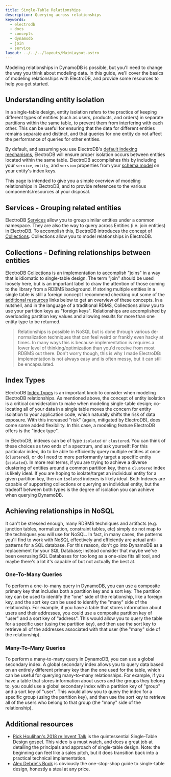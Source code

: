 ```yaml
---
title: Single-Table Relationships
description: Querying across relationships
keywords:
  - electrodb
  - docs
  - concepts
  - dynamodb
  - join
  - service
layout: ../../../layouts/MainLayout.astro
---
```


Modeling relationships in DynamoDB is possible, but you'll need to change the way you think about modeling data. In this guide, we'll cover the basics of modeling relationships with ElectroDB, and provide some resources to help you get started.

## Understanding entity isolation

In a single-table design, entity isolation refers to the practice of keeping different types of entities (such as users, products, and orders) in separate partitions within the same table, to prevent them from interfering with each other. This can be useful for ensuring that the data for different entities remains separate and distinct, and that queries for one entity do not affect the performance of queries for other entities.

By default, and assuming you use ElectroDB's [default indexing mechanisms](/latest/modeling/indexes#composite-attribute-arrays), ElectroDB will ensure proper isolation occurs between entities located within the same table. ElectroDB accomplishes this by including your `service`, `entity`, and `version` properties from your [schema model](/latest/modeling/schema#model) on your entity's index keys.

This page is intended to give you a simple overview of modeling relationships in ElectroDB, and to provide references to the various components/resources at your disposal.

## Services - Grouping related entities

ElectroDB [Services](/latest/modeling/services) allow you to group similar entities under a common namespace. They are also the way to query across Entities (i.e. join entities) in ElectroDB. To accomplish this, ElectroDB introduces the concept of [Collections](/latest/modeling/collections). Collections allow you to model relationships in ElectroDB.

## Collections - Defining relationships between entities

ElectroDB [Collections](/latest/modeling/collections) is an implementation to accomplish "joins" in a way that is idiomatic to single-table design. The term "join" should be used loosely here, but is an important label to draw the attention of those coming to the library from a RDBMS background. If storing multiple entities in a single table is still a foreign concept I recommend checking out some of the [additional resources](#additional-resources) links below to get an overview of these concepts. In a nutshell, and in the language of a traditional RDMS, Collections allow you to use your partition keys as "foreign keys". Relationships are accomplished by overloading partition key values and allowing results for more than one entity type to be returned.

> Relationships is possible in NoSQL but is done through various de-normalization techniques that can feel weird or frankly even hacky at times. In many ways this is because implementation is requires a lower level of thinking/optimization than you'd receive from most RDBMS out there. Don't worry though, this is why I made ElectroDB: implementation is not always easy and is often messy, but it can still be encapsulated.

## Index Types
ElectroDB [Index Types](/latest/modeling/indexes#index-types) is an important knob to consider when modeling ElectroDB relationships. As mentioned above, the concept of entity isolation is a critical consideration to make when modeling single-table design; co-locating all of your data in a single table moves the concern for entity isolation to your application code, which naturally shifts the risk of data exposure. With this increased "risk" (again, mitigated by ElectroDB), does come some added flexibility. In this case, a modeling feature ElectroDB offers is the "index type".

In ElectroDB, indexes can be of type `isolated` or `clustered`. You can think of these choices as two ends of a spectrum, and ask yourself: For this particular index, do to be able to efficiently query multiple entities at once (`clustered`), or do I need to more performantly target a specific entity (`isolated`). In more real terms, if you are trying to achieve a diverse clustering of entities around a common partition key, then a `clustered` index is likely ideal. If you are hoping to isolate/target an individual entity for a given partition key, then an `isolated` indexes is likely ideal. Both Indexes are capable of supporting collections or querying an individual entity, but the tradeoff between both types is the degree of isolation you can achieve when querying DynamoDB.

## Achieving relationships in NoSQL

It can't be stressed enough, many RDBMS techniques and artifacts (e.g. junction tables, normalization, constraint tables, etc) simply do not map to the techniques you will use for NoSQL. In fact, in many cases, the patterns you'll find to work with NoSQL effectively and efficiently are actual anti-patterns for a SQL database. For this reason, don't go into DynamoDB as a replacement for your SQL Database; instead consider that maybe we've been overusing SQL Databases for too long as a one-size fits all tool, and maybe there's a lot it's capable of but not actually the best at.

### One-To-Many Queries

To perform a one-to-many query in DynamoDB, you can use a composite primary key that includes both a partition key and a sort key. The partition key can be used to identify the "one" side of the relationship, like a foreign key, and the sort key can be used to identify the "many" side of the relationship. For example, if you have a table that stores information about users and their addresses, you could use a composite partition key of "user" and a sort key of "address". This would allow you to query the table for a specific user (using the partition key), and then use the sort key to retrieve all of the addresses associated with that user (the "many" side of the relationship).

### Many-To-Many Queries

To perform a many-to-many query in DynamoDB, you can use a global secondary index. A global secondary index allows you to query data based on an entirely different primary key than the one used for the table, which can be useful for querying many-to-many relationships. For example, if you have a table that stores information about users and the groups they belong to, you could use a global secondary index with a partition key of "group" and a sort key of "user". This would allow you to query the index for a specific group (using the partition key), and then use the sort key to retrieve all of the users who belong to that group (the "many" side of the relationship).

## Additional resources

- [Rick Houlihan's 2018 re:Invent Talk](https://www.youtube.com/watch?v=HaEPXoXVf2k) is the quintessential Single-Table Design gospel. This video is a must watch, and does a great job at detailing the principals and approach of single-table design. Note: the beginning can feel like a sales pitch, but it does transition back into a practical technical implementation.
- [Alex Debrie's Book](https://www.dynamodbbook.com/) is obviously the one-stop-shop guide to single-table design, honestly a steal at any price.